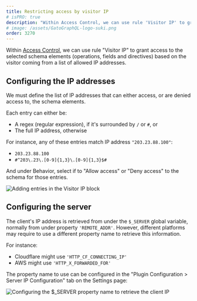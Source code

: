 ```yaml
---
title: Restricting access by visitor IP
# isPRO: true
description: "Within Access Control, we can use rule 'Visitor IP' to grant access to the selected schema elements (operations, fields and directives) based on the visitor coming from a list of allowed IP addresses."
# image: /assets/GatoGraphQL-logo-suki.png
order: 3270
---
```


Within [Access Control](../../use/defining-access-control), we can use rule "Visitor IP" to grant access to the selected schema elements (operations, fields and directives) based on the visitor coming from a list of allowed IP addresses.

## Configuring the IP addresses

We must define the list of IP addresses that can either access, or are denied access to, the schema elements.

Each entry can either be:

- A regex (regular expression), if it's surrounded by `/` or `#`, or
- The full IP address, otherwise

For instance, any of these entries match IP address `"203.23.88.100"`:

- `203.23.88.100`
- `#^203\.23\.[0-9]{1,3}\.[0-9]{1,3}$#`

And under Behavior, select if to "Allow access" or "Deny access" to the schema for those entries.

![Adding entries in the Visitor IP block](/assets/guides/upstream-pro/acl-rule-visitor-ip-block.png "Adding entries in the Visitor IP block")

## Configuring the server

The client's IP address is retrieved from under the `$_SERVER` global variable, normally from under property `'REMOTE_ADDR'`. However, different platforms may require to use a different property name to retrieve this information.

For instance:

- Cloudflare might use `'HTTP_CF_CONNECTING_IP'`
- AWS might use `'HTTP_X_FORWARDED_FOR'`

The property name to use can be configured in the "Plugin Configuration > Server IP Configuration" tab on the Settings page:

<div class="img-width-1024" markdown=1>

![Configuring the $_SERVER property name to retrieve the client IP](/assets/guides/upstream-pro/settings-general-client-ip-address-server-property-name.png "Configuring the $_SERVER property name to retrieve the client IP")

</div>
